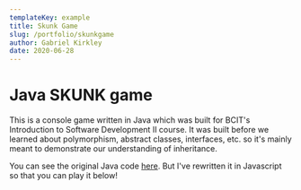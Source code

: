 ```yaml
---
templateKey: example
title: Skunk Game
slug: /portfolio/skunkgame
author: Gabriel Kirkley
date: 2020-06-28
---
```


# Java SKUNK game

This is a console game written in Java which was built for BCIT's
Introduction to Software Development II course. It was built before we
learned about polymorphism, abstract classes, interfaces, etc. so it's
mainly meant to demonstrate our understanding of inheritance.

You can see the original Java code <a href="https://github.com/gdgkirkley/bcit-comp1451-skunk">here</a>. But I've
rewritten it in Javascript so that you can play it below!
